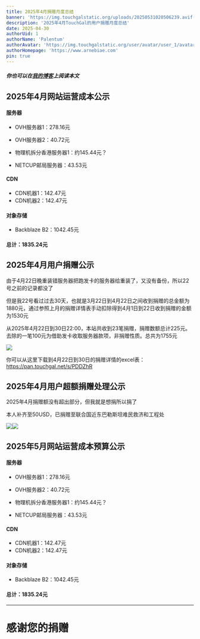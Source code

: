```yaml
---
title: 2025年4月捐赠月度总结
banner: 'https://img.touchgalstatic.org/uploads/20250531020506239.avif'
description: '2025年4月TouchGal的用户捐赠月度总结'
date: 2025-04-30
authorUid: 1
authorName: 'Palentum'
authorAvatar: 'https://img.touchgalstatic.org/user/avatar/user_1/avatar-mini.avif'
authorHomepage: 'https://www.arnebiae.com'
pin: true
---
```


##### 你也可以在[我的博客](https://www.arnebiae.com/p/202504dona/)上阅读本文

## 2025年4月网站运营成本公示

#### 服务器

- OVH服务器1：278.16元

- OVH服务器2：40.72元

- 物理机拆分香港服务器1：约145.44元？

- NETCUP邮局服务器：43.53元

#### CDN

- CDN机器1：142.47元
- CDN机器2：142.47元

#### 对象存储

- Backblaze B2：1042.45元

#### 总计：1835.24元

## 2025年4月用户捐赠公示

由于4月22日晚重装错服务器把跑发卡的服务器给重装了，又没有备份，所以22号之前的记录都没了

但是我22号看过过去30天，也就是3月22日到4月22日之间收到捐赠的总金额为1880元，通过参照上月的捐赠详情表手动扣除得到4月1日到22日收到捐赠的金额为1530元

从2025年4月22日到30日22:00，本站共收到23笔捐赠，捐赠数额总计225元。去除的一笔100元为借助发卡收取服务器款项，非捐赠性质。总共为1755元

![](https://img.touchgalstatic.org/uploads/20250531020512530.avif)

你可以从这里下载到4月22日到30日的捐赠详情的excel表：https://pan.touchgal.net/s/PDDZhR

## 2025年4月用户超额捐赠处理公示

2025年4月捐赠额没有超出部分，但我就是想捐所以捐了

本人补齐至50USD，已捐赠至联合国近东巴勒斯坦难民救济和工程处

![](https://img.touchgalstatic.org/uploads/20250531020524881.avif)![](https://img.touchgalstatic.org/uploads/20250531020530858.avif)

## 2025年5月网站运营成本预算公示

#### 服务器

- OVH服务器1：278.16元

- OVH服务器2：40.72元

- 物理机拆分香港服务器1：约145.44元？

- NETCUP邮局服务器：43.53元

#### CDN

- CDN机器1：142.47元
- CDN机器2：142.47元

#### 对象存储

- Backblaze B2：1042.45元

#### 总计：1835.24元

---

# 感谢您的捐赠